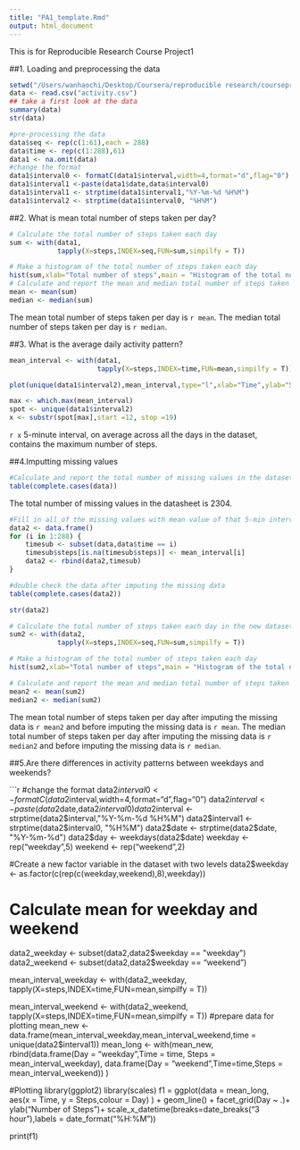 ```yaml
---
title: "PA1_template.Rmd"
output: html_document
---
```

This is for Reproducible Research Course Project1

##1. Loading and preprocessing the data

```r
setwd("/Users/wanhaochi/Desktop/Coursera/reproducible research/courseproject1")
data <- read.csv("activity.csv")
## take a first look at the data
summary(data)
str(data)

#pre-processing the data
data$seq <- rep(c(1:61),each = 288)
data$time <- rep(c(1:288),61)
data1 <- na.omit(data)
#change the format 
data1$interval0 <- formatC(data1$interval,width=4,format="d",flag="0")
data1$interval1 <-paste(data1$date,data$interval0)
data1$interval1 <- strptime(data1$interval1,"%Y-%m-%d %H%M")
data1$interval2 <- strptime(data1$interval0, "%H%M")

```

##2. What is mean total number of steps taken per day?

```r
# Calculate the total number of steps taken each day
sum <- with(data1,
            tapply(X=steps,INDEX=seq,FUN=sum,simpilfy = T))

# Make a histogram of the total number of steps taken each day
hist(sum,xlab="Total number of steps",main = "Histogram of the total number of steps taken each day")
# Calculate and report the mean and median total number of steps taken each day
mean <- mean(sum)
median <- median(sum)
```

The mean total number of steps taken per day is `r mean`.
The median total number of steps taken per day is `r median`.

##3. What is the average daily activity pattern?

``` r
mean_interval <- with(data1,
                      tapply(X=steps,INDEX=time,FUN=mean,simpilfy = T))

plot(unique(data1$interval2),mean_interval,type="l",xlab="Time",ylab="Steps",main="Averaged daily activity")

max <- which.max(mean_interval)
spot <- unique(data1$interval2)
x <- substr(spot[max],start =12, stop =19)

```

`r x` 5-minute interval, on average across all the days in the dataset, contains the maximum number of steps.

##4.Imputting missing values

```r
#Calculate and report the total number of missing values in the dataset
table(complete.cases(data))
```

The total number of missing values in the datasheet is 2304.

```r
#Fill in all of the missing values with mean value of that 5-min interval in the datasheet.
data2 <- data.frame()
for (i in 1:288) {
    timesub <- subset(data,data$time == i)
    timesub$steps[is.na(timesub$steps)] <- mean_interval[i]
    data2 <- rbind(data2,timesub)
}

#double check the data after imputing the missing data
table(complete.cases(data2))

str(data2)

# Calculate the total number of steps taken each day in the new dataset
sum2 <- with(data2,
            tapply(X=steps,INDEX=seq,FUN=sum,simpilfy = T))

# Make a histogram of the total number of steps taken each day
hist(sum2,xlab="Total number of steps",main = "Histogram of the total number of steps taken each day")

# Calculate and report the mean and median total number of steps taken each day
mean2 <- mean(sum2)
median2 <- median(sum2)
```

The mean total number of steps taken per day after imputing the missing data is `r mean2` and before imputing the missing data is `r mean`.
The median total number of steps taken per day after imputing the missing data is `r median2` and before imputing the missing data is `r median`.

##5.Are there differences in activity patterns between weekdays and weekends?

```r

#change the format
data2$interval0 <- formatC(data2$interval,width=4,format="d",flag="0")
data2$interval <-paste(data2$date,data2$interval0)
data2$interval <- strptime(data2$interval,"%Y-%m-%d %H%M")
data2$interval1 <- strptime(data2$interval0, "%H%M")
data2$date <- strptime(data2$date, "%Y-%m-%d")
data2$day <- weekdays(data2$date)
weekday <- rep("weekday",5)
weekend <- rep("weekend",2)

#Create a new factor variable in the dataset with two levels
data2$weekday <- as.factor(c(rep(c(weekday,weekend),8),weekday))

# Calculate mean for weekday and weekend

data2_weekday <- subset(data2,data2$weekday == "weekday")
data2_weekend <- subset(data2,data2$weekday == "weekend")

mean_interval_weekday <- with(data2_weekday,
tapply(X=steps,INDEX=time,FUN=mean,simpilfy = T))

mean_interval_weekend <- with(data2_weekend,
tapply(X=steps,INDEX=time,FUN=mean,simpilfy = T))
#prepare data for plotting
mean_new <- data.frame(mean_interval_weekday,mean_interval_weekend,time = unique(data2$interval1))
mean_long <- with(mean_new,
                  rbind(data.frame(Day = "weekday",Time = time, Steps = mean_interval_weekday),
                        data.frame(Day = "weekend",Time=time,Steps = mean_interval_weekend))
)

#Plotting
library(ggplot2)
library(scales)
f1 = ggplot(data = mean_long, aes(x = Time, y = Steps,colour = Day) ) +
            geom_line() +
            facet_grid(Day ~ .)+
            ylab("Number of Steps")+
            scale_x_datetime(breaks=date_breaks("3 hour"),labels = date_format("%H:%M"))

print(f1)


